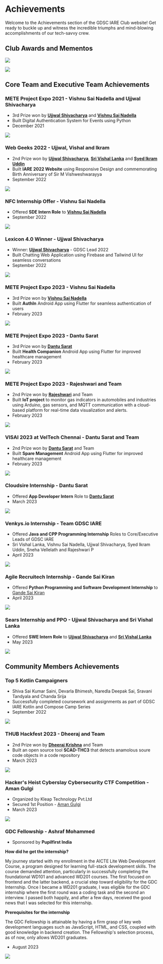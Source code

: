 # Achievements

Welcome to the Achievements section of the GDSC IARE Club website! Get ready to buckle up and witness the incredible triumphs and mind-blowing accomplishments of our tech-savvy crew.

## Club Awards and Mementos

![](public/images/achievements/gdsc_sc.png)

![](public/images/achievements/gdsc_ceta.png)

## Core Team and Executive Team Achievements

### METE Project Expo 2021 - Vishnu Sai Nadella and Ujjwal Shivacharya

- 3rd Prize won by **[Ujjwal Shivacharya](https://ujjwalshiva.github.io)** and **[Vishnu Sai Nadella](https://www.linkedin.com/in/vishnu-nadella-007/)**
- Built Digital Authentication System for Events using Python
- December 2021

![](public/images/achievements/vishnu_ujjwal_mete_2022.jpg)

### Web Geeks 2022 - Ujjwal, Vishal and Ikram

- 2nd Prize won by **[Ujjwal Shivacharya](https://ujjwalshiva.github.io)**, **[Sri Vishal Lanka](https://www.linkedin.com/in/sri-vishal-lanka-73a7b420a/)** and **[Syed Ikram Uddin](https://www.linkedin.com/in/syed-ikram-uddin-b74916187/)**
- Built **IARE 2022 Website** using Responsive Design and commemorating Birth Anniversary of Sir M Vishweshwarayya
- September 2022

![](public/images/achievements/ujjwal_vishal_ikram_webgeeks.jpg)

### NFC Internship Offer - Vishnu Sai Nadella

- Offered **SDE Intern Role** to **[Vishnu Sai Nadella](https://www.linkedin.com/in/vishnu-nadella-007/)**
- September 2022

![](public/images/achievements/vishnu_nfc.png)

### Lexicon 4.0 Winner - Ujjwal Shivacharya

- Winner: **[Ujjwal Shivacharya](https://ujjwalshiva.github.io)** - GDSC Lead 2022
- Built Chatting Web Application using Firebase and Tailwind UI for seamless conversations
- September 2022

![](public/images/achievements/ujjwal_lexicon.jpg)

### METE Project Expo 2023 - Vishnu Sai Nadella

- 3rd Prize won by **[Vishnu Sai Nadella](https://www.linkedin.com/in/vishnu-nadella-007/)**
- Built **AuthIn** Android App using Flutter for seamless authentication of users
- February 2023

![](public/images/achievements/vishnu_mete_2023.jpg)

### METE Project Expo 2023 - Dantu Sarat

- 3rd Prize won by **[Dantu Sarat](https://in.linkedin.com/in/sarat-dantu-45525921b)**
- Built **Health Companion** Android App using Flutter for improved healthcare management
- February 2023

![](public/images/achievements/sarat_mete_2023.jpg)

### METE Project Expo 2023 - Rajeshwari and Team

- 2nd Prize won by **[Rajeshwari](https://www.linkedin.com/in/pavuluri-rajeshwari-497a34210/)** and Team
- Built **IoT project** to monitor gas indicators in automobiles and industries using Arduino, gas sensors, and MQTT communication with a cloud-based platform for real-time data visualization and alerts.
- February 2023

![](public/images/achievements/rajeshwari_mete.png)

### VISAI 2023 at VelTech Chennai - Dantu Sarat and Team

- 2nd Prize won by **[Dantu Sarat](https://in.linkedin.com/in/sarat-dantu-45525921b)** and Team
- Built **Spare Management** Android App using Flutter for improved healthcare management
- February 2023

![](public/images/achievements/sarat_veltech.jpg)

### Cloudsire Internship - Dantu Sarat

- Offered **App Developer Intern** Role to **[Dantu Sarat](https://in.linkedin.com/in/sarat-dantu-45525921b)**
- March 2023

![](public/images/achievements/sarat_cloudsire.png)

### Venkys.io Internship - Team GDSC IARE

- Offered **Java and CPP Programming Internship** Roles to Core/Executive Leads of GDSC IARE
- Sri Vishal Lanka, Vishnu Sai Nadella, Ujjwal Shivacharya, Syed Ikram Uddin, Sneha Vellelath and Rajeshwari P
- April 2023

![](public/images/achievements/6_venkys.png)

### Agile Recruitech Internship - Gande Sai Kiran

- Offered **Python Programming and Software Development Internship** to [Gande Sai Kiran](https://www.linkedin.com/in/saikiran8902)
- April 2023

![](public/images/achievements/gande_agile.png)


### Sears Internship and PPO - Ujjwal Shivacharya and Sri Vishal Lanka

- Offered **SWE Intern Role** to **[Ujjwal Shivacharya](https://ujjwalshiva.github.io)** and **[Sri Vishal Lanka](https://www.linkedin.com/in/sri-vishal-lanka-73a7b420a/)**
- May 2023

![](public/images/achievements/ujjwal_vishal_sears.png)


## Community Members Achievements

### Top 5 Kotlin Campaigners

- Shiva Sai Kumar Saini, Devarla Bhimesh, Naredla Deepak Sai, Sravani Tandyala and Chanda Srija
- Successfully completed coursework and assignments as part of GDSC IARE Kotlin and Compose Camp Series
- September 2022

![](public/images/achievements/6_kotlin.png)


### THUB Hackfest 2023 - Dheeraj and Team
- 2nd Prize won by **[Dheeraj Krishna](https://www.linkedin.com/in/dheeraj-krishna-115499238/)** and Team
- Built an open source tool **SCAD-THC3** that detects anamolous soure code objects in a code repository
- March 2023

![](public/images/achievements/dheeraj_hackfest.png)

### Hacker's Heist Cyberslay Cybersecurity CTF Competition - Aman Gulgi

- Organized by Kleap Technology Pvt.Ltd
- Secured 1st Position - [Aman Gulgi](https://www.linkedin.com/in/aman-gulgi/)
- March 2023

![](public/images/achievements/aman_hhcf.png)

### GDC Fellowship - Ashraf Mohammed

- Sponsored by **Pupilfirst India**

**How did he get the internship?**

My journey started with my enrollment in the AICTE Lite Web Development Course, a program designed for learning full-stack development skills. The course demanded attention, particularly in successfully completing the foundational WD101 and advanced WD201 courses. The first focused on frontend and the latter backend, a crucial step toward eligibility for the GDC Internship. Once I became a WD201 graduate, I was eligible for the GDC internship where the first round was a coding task and the second an interview. I passed both happily, and after a few days, received the good news that I was selected for this internship.

**Prerequisites for the internship**

The GDC Fellowship is attainable by having a firm grasp of key web development languages such as JavaScript, HTML, and CSS, coupled with good knowledge in backend creation. The Fellowship's selection process, as of now, only allows WD201 graduates.

- August 2023

![](public/images/achievements/ashraf_gdc.png)





